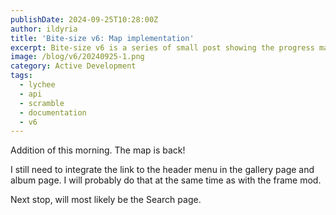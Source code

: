 ```yaml
---
publishDate: 2024-09-25T10:28:00Z
author: ildyria
title: 'Bite-size v6: Map implementation'
excerpt: Bite-size v6 is a series of small post showing the progress made on the development of the future version of Lychee.
image: /blog/v6/20240925-1.png
category: Active Development
tags:
  - lychee
  - api
  - scramble
  - documentation
  - v6
---
```


Addition of this morning. The map is back!

I still need to integrate the link to the header menu in the gallery page and album page.
I will probably do that at the same time as with the frame mod.

Next stop, will most likely be the Search page.
